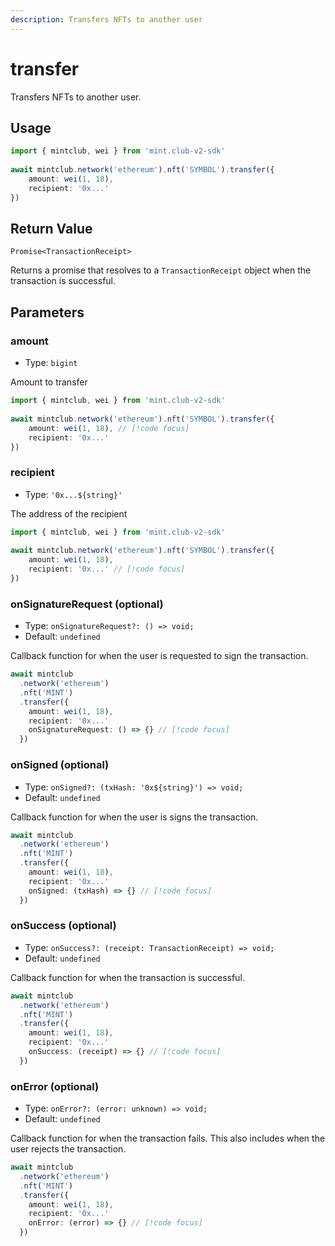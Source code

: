 ```yaml
---
description: Transfers NFTs to another user
---
```


# transfer 

Transfers NFTs to another user.

## Usage

```ts twoslash [example.ts]
import { mintclub, wei } from 'mint.club-v2-sdk'
 
await mintclub.network('ethereum').nft('SYMBOL').transfer({
	amount: wei(1, 18),
	recipient: '0x...'
})
```

## Return Value

`Promise<TransactionReceipt>`

Returns a promise that resolves to a `TransactionReceipt` object when the transaction is successful.


## Parameters

### amount

- Type: `bigint`

Amount to transfer

```ts twoslash [example.ts]
import { mintclub, wei } from 'mint.club-v2-sdk'
 
await mintclub.network('ethereum').nft('SYMBOL').transfer({
	amount: wei(1, 18), // [!code focus]
	recipient: '0x...'
})
```

### recipient

- Type: `'0x...${string}'`

The address of the recipient


```ts twoslash [example.ts]
import { mintclub, wei } from 'mint.club-v2-sdk'
 
await mintclub.network('ethereum').nft('SYMBOL').transfer({
	amount: wei(1, 18), 
	recipient: '0x...' // [!code focus]
})
```


### onSignatureRequest (optional)

- Type: `onSignatureRequest?: () => void;`
- Default: `undefined`

Callback function for when the user is requested to sign the transaction.

```ts
await mintclub
  .network('ethereum')
  .nft('MINT')
  .transfer({
   	amount: wei(1, 18),
	recipient: '0x...'
	onSignatureRequest: () => {} // [!code focus]
  })
```

### onSigned (optional)

- Type: `onSigned?: (txHash: '0x${string}') => void;`
- Default: `undefined`


Callback function for when the user is signs the transaction.

```ts
await mintclub
  .network('ethereum')
  .nft('MINT')
  .transfer({
   	amount: wei(1, 18),
	recipient: '0x...'
	onSigned: (txHash) => {} // [!code focus]
  })
```

### onSuccess (optional)

- Type: `onSuccess?: (receipt: TransactionReceipt) => void;`
- Default: `undefined`


Callback function for when the transaction is successful.

```ts
await mintclub
  .network('ethereum')
  .nft('MINT')
  .transfer({
   	amount: wei(1, 18),
	recipient: '0x...'
	onSuccess: (receipt) => {} // [!code focus]
  })
```

### onError (optional)

- Type: `onError?: (error: unknown) => void;`
- Default: `undefined`

Callback function for when the transaction fails. This also includes when the user rejects the transaction.

```ts
await mintclub
  .network('ethereum')
  .nft('MINT')
  .transfer({
   	amount: wei(1, 18),
	recipient: '0x...'
	onError: (error) => {} // [!code focus]
  })
```
